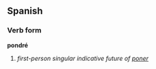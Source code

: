 ==Spanish==
===Verb form===
'''pondré'''

# ''first-person singular indicative future of [[poner]]''